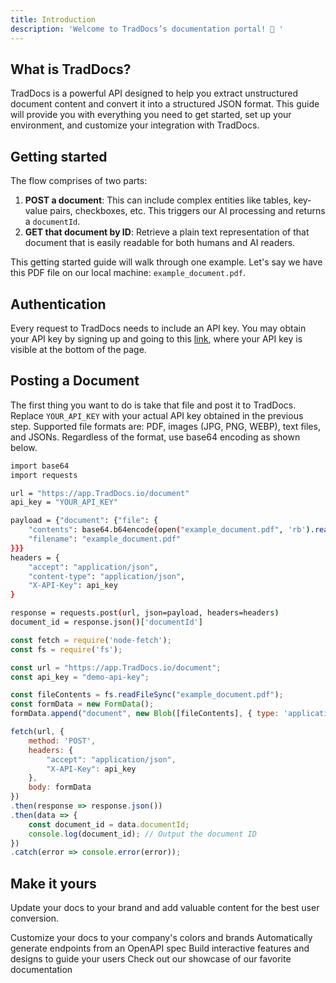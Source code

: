 ```yaml
---
title: Introduction
description: 'Welcome to TradDocs’s documentation portal! 👋 '
---
```


## What is TradDocs?

TradDocs is a powerful API designed to help you extract unstructured document content and convert it into a structured JSON format. This guide will provide you with everything you need to get started, set up your environment, and customize your integration with TradDocs.

## Getting started

The flow comprises of two parts:

1. **POST a document**: This can include complex entities like tables, key-value pairs, checkboxes, etc. This triggers our AI processing and returns a `documentId`.
2. **GET that document by ID**: Retrieve a plain text representation of that document that is easily readable for both humans and AI readers.

This getting started guide will walk through one example. Let's say we have this PDF file on our local machine: `example_document.pdf`.

## Authentication

Every request to TradDocs needs to include an API key. You may obtain your API key by signing up and going to this [link](#), where your API key is visible at the bottom of the page.

## Posting a Document

The first thing you want to do is take that file and post it to TradDocs. Replace `YOUR_API_KEY` with your actual API key obtained in the previous step. Supported file formats are: PDF, images (JPG, PNG, WEBP), text files, and JSONs. Regardless of the format, use base64 encoding as shown below.

<CodeGroup>

```bash Python
import base64
import requests

url = "https://app.TradDocs.io/document"
api_key = "YOUR_API_KEY"

payload = {"document": {"file": {
    "contents": base64.b64encode(open("example_document.pdf", 'rb').read()).decode(),
    "filename": "example_document.pdf"
}}}
headers = {
    "accept": "application/json",
    "content-type": "application/json",
    "X-API-Key": api_key
}

response = requests.post(url, json=payload, headers=headers)
document_id = response.json()['documentId']
```

```js JavaSript
const fetch = require('node-fetch');
const fs = require('fs');

const url = "https://app.TradDocs.io/document";
const api_key = "demo-api-key";

const fileContents = fs.readFileSync("example_document.pdf");
const formData = new FormData();
formData.append("document", new Blob([fileContents], { type: 'application/pdf' }), "example_document.pdf");

fetch(url, {
    method: 'POST',
    headers: {
        "accept": "application/json",
        "X-API-Key": api_key
    },
    body: formData
})
.then(response => response.json())
.then(data => {
    const document_id = data.documentId;
    console.log(document_id); // Output the document ID
})
.catch(error => console.error(error));
```

</CodeGroup>


## Make it yours

Update your docs to your brand and add valuable content for the best user conversion.

<CardGroup cols={2}>
  <Card
    title="Customize Style"
    icon="palette"
    href="https://mintlify.com/docs/settings/global"
  >
    Customize your docs to your company's colors and brands
  </Card>
  <Card
    title="Reference APIs"
    icon="code"
    href="https://mintlify.com/docs/api-playground/openapi"
  >
    Automatically generate endpoints from an OpenAPI spec
  </Card>
  <Card
    title="Add Components"
    icon="screwdriver-wrench"
    href="https://mintlify.com/docs/components/accordion"
  >
    Build interactive features and designs to guide your users
  </Card>
  <Card
    title="Get Inspiration"
    icon="stars"
    href="https://mintlify.com/customers"
  >
    Check out our showcase of our favorite documentation
  </Card>
</CardGroup>
